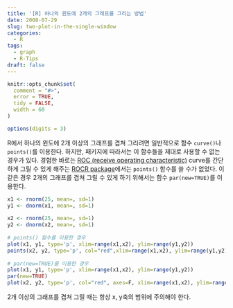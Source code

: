 ```yaml
---
title: '[R] 하나의 윈도에 2개의 그래프를 그리는 방법'
date: 2008-07-29
slug: two-plot-in-the-single-window
categories:
  - R
tags:
  - graph
  - R-Tips
draft: false
---
```


```r
knitr::opts_chunk$set(
  comment = "#>",
  error = TRUE,
  tidy = FALSE,
  width = 60
)

options(digits = 3)
```

R에서 하나의 윈도에 2개 이상의 그래프를 겹쳐 그리려면 일반적으로 함수 `curve()`나 `points()`를 이용한다. 하지만, 패키지에 따라서는 이 함수들을 제대로 사용할 수 없는 경우가 있다. 경험한 바로는 [ROC (receive operating characteristic)](http://en.wikipedia.org/wiki/Receiver_operating_characteristic) curve를 간단하게 그릴 수 있게 해주는 [ROCR package](http://cran.r-project.org/web/packages/ROCR/index.html)에서는 `points()` 함수를 쓸 수가 없었다. 이 같은 경우 2개의 그래프를 겹쳐 그릴 수 있게 하기 위해서는 함수 `par(new=TRUE)`를 이용한다.

```r
x1 <- rnorm(25, mean=, sd=1)
y1 <- dnorm(x1, mean=, sd=1)
 
x2 <- rnorm(25, mean=, sd=1)
y2 <- dnorm(x2, mean=, sd=1)
 
# points() 함수를 이용한 경우
plot(x1, y1, type='p', xlim=range(x1,x2), ylim=range(y1,y2))
points(x2, y2, type='p', col="red",xlim=range(x1,x2), ylim=range(y1,y2))
 
# par(new=TRUE)를 이용한 경우
plot(x1, y1, type='p', xlim=range(x1,x2), ylim=range(y1,y2))
par(new=TRUE)
plot(x2, y2, type='p', col="red", axes=F, xlim=range(x1,x2), ylim=range(y1,y2))
```

2개 이상의 그래프를 겹쳐 그릴 때는 항상 x, y축의 범위에 주의해야 한다.

 